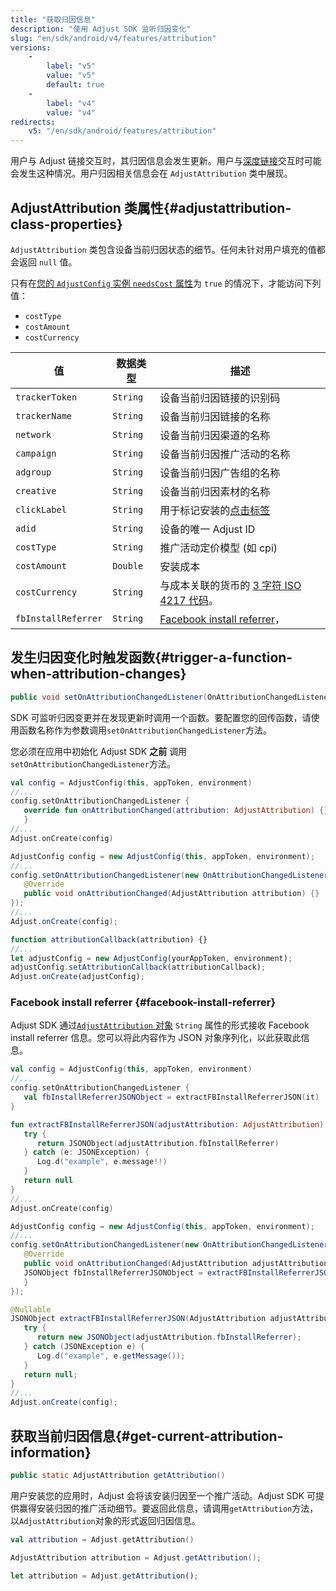 ```yaml
---
title: "获取归因信息"
description: "使用 Adjust SDK 监听归因变化"
slug: "en/sdk/android/v4/features/attribution"
versions: 
    - 
        label: "v5"
        value: "v5"
        default: true
    - 
        label: "v4"
        value: "v4"
redirects: 
    v5: "/en/sdk/android/features/attribution"
---
```

用户与 Adjust 链接交互时，其归因信息会发生更新。用户与[深度链接](https://help.adjust.com/en/article/deep-links)交互时可能会发生这种情况。用户归因相关信息会在 `AdjustAttribution` 类中展现。

AdjustAttribution 类属性\{\#adjustattribution\-class\-properties\}
--------------------------------------------------------------------

`AdjustAttribution` 类包含设备当前归因状态的细节。任何未针对用户填充的值都会返回 `null` 值。
<callout type="note"> 

只有在[您的 `AdjustConfig` 实例 `needsCost` 属性](/en/sdk/android/configuration#enable-cost-data-sending)为 `true` 的情况下，才能访问下列值：

* `costType`
* `costAmount`
* `costCurrency`

</Callout> 

|          值          |   数据类型   |                                              描述                                              |
|---------------------|----------|----------------------------------------------------------------------------------------------|
| `trackerToken`      | `String` | 设备当前归因链接的识别码                                                                                 |
| `trackerName`       | `String` | 设备当前归因链接的名称                                                                                  |
| `network`           | `String` | 设备当前归因渠道的名称                                                                                  |
| `campaign`          | `String` | 设备当前归因推广活动的名称                                                                                |
| `adgroup`           | `String` | 设备当前归因广告组的名称                                                                                 |
| `creative`          | `String` | 设备当前归因素材的名称                                                                                  |
| `clickLabel`        | `String` | 用于标记安装的[点击标签](https://help.adjust.com/en/article/user-rewards)                               |
| `adid`              | `String` | 设备的唯一 Adjust ID                                                                              |
| `costType`          | `String` | 推广活动定价模型 \(如 cpi\)                                                                         |
| `costAmount`        | `Double` | 安装成本                                                                                         |
| `costCurrency`      | `String` | 与成本关联的货币的 [3 字符 ISO 4217 代码](https://www.iban.com/currency-codes)。                           |
| `fbInstallReferrer` | `String` | [Facebook install referrer](https://developers.facebook.com/docs/app-ads/install-referrer/)， |

发生归因变化时触发函数\{\#trigger\-a\-function\-when\-attribution\-changes\}
-------------------------------------------------------------------------

<codeblock title="方法签名"> 

```java
public void setOnAttributionChangedListener(OnAttributionChangedListener onAttributionChangedListener)
```

</CodeBlock> 

SDK 可监听归因变更并在发现更新时调用一个函数。要配置您的回传函数，请使用函数名称作为参数调用`setOnAttributionChangedListener`方法。
<callout type="important"> 

您必须在应用中初始化 Adjust SDK **之前** 调用`setOnAttributionChangedListener`方法。
</Callout> <tabs> <tab title="Kotlin" sync="kotlin"> 

```kotlin
val config = AdjustConfig(this, appToken, environment)
//...
config.setOnAttributionChangedListener {
   override fun onAttributionChanged(attribution: AdjustAttribution) {}
   }
//...
Adjust.onCreate(config)
```

</Tab> <tab title="Java" sync="java"> 

```java
AdjustConfig config = new AdjustConfig(this, appToken, environment);
//...
config.setOnAttributionChangedListener(new OnAttributionChangedListener() {
   @Override
   public void onAttributionChanged(AdjustAttribution attribution) {}
});
//...
Adjust.onCreate(config);
```

</Tab> <tab title="Javascript" sync="js"> 

```js
function attributionCallback(attribution) {}
//...
let adjustConfig = new AdjustConfig(yourAppToken, environment);
adjustConfig.setAttributionCallback(attributionCallback);
Adjust.onCreate(adjustConfig);
```

</Tab> </Tabs> 

### Facebook install referrer \{\#facebook\-install\-referrer\}

Adjust SDK 通过[`AdjustAttribution` 对象](#adjustattribution-class-properties) `String` 属性的形式接收 Facebook install referrer 信息。您可以将此内容作为 JSON 对象序列化，以此获取此信息。
<tabs> <tab title="Kotlin" sync="kotlin"> 

```kotlin
val config = AdjustConfig(this, appToken, environment)
//...
config.setOnAttributionChangedListener {
   val fbInstallReferrerJSONObject = extractFBInstallReferrerJSON(it)
}

fun extractFBInstallReferrerJSON(adjustAttribution: AdjustAttribution): JSONObject? {
   try {
      return JSONObject(adjustAttribution.fbInstallReferrer)
   } catch (e: JSONException) {
      Log.d("example", e.message!!)
   }
   return null
}
//...
Adjust.onCreate(config)
```

</Tab> <tab title="Java" sync="java"> 

```java
AdjustConfig config = new AdjustConfig(this, appToken, environment);
//...
config.setOnAttributionChangedListener(new OnAttributionChangedListener() {
   @Override
   public void onAttributionChanged(AdjustAttribution adjustAttribution) {
   JSONObject fbInstallReferrerJSONObject = extractFBInstallReferrerJSON(adjustAttribution);
   }
});

@Nullable
JSONObject extractFBInstallReferrerJSON(AdjustAttribution adjustAttribution) {
   try {
      return new JSONObject(adjustAttribution.fbInstallReferrer);
   } catch (JSONException e) {
      Log.d("example", e.getMessage());
   }
   return null;
}
//...
Adjust.onCreate(config);
```

</Tab> </Tabs> 

获取当前归因信息\{\#get\-current\-attribution\-information\}
----------------------------------------------------------

<codeblock title="方法签名"> 

```java
public static AdjustAttribution getAttribution()
```

</CodeBlock> 

用户安装您的应用时，Adjust 会将该安装归因至一个推广活动。Adjust SDK 可提供赢得安装归因的推广活动细节。要返回此信息，请调用`getAttribution`方法，以`AdjustAttribution`对象的形式返回归因信息。
<tabs> <tab title="Kotlin" sync="kotlin"> 

```kotlin
val attribution = Adjust.getAttribution()
```

</Tab> <tab title="Java" sync="java" > 

```java
AdjustAttribution attribution = Adjust.getAttribution();
```

</Tab> <tab title="Javascript" sync="js" > 

```js
let attribution = Adjust.getAttribution();
```

</Tab> </Tabs>

